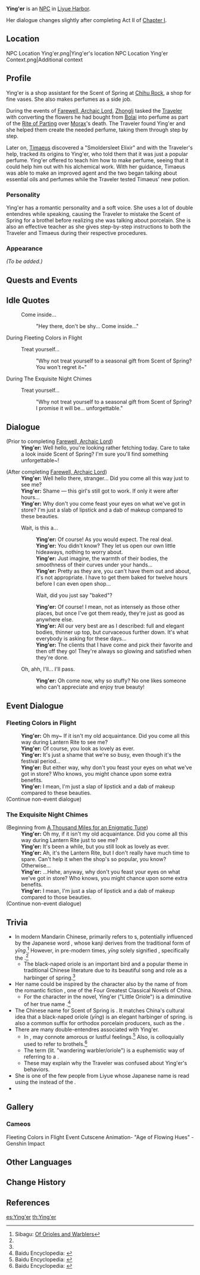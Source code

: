 {{Meta
<!-- REMOVE THIS TEMPLATE AFTER ADDING MISSING INFO -->
|missing_NPC_profile  = yes
}}
{{Character Infobox
|image            = NPC Ying'er.png
|type             = NPC
|region           = Liyue
|affiliation      = Scent of Spring
|title            = Shop Assistant, Scent of Spring
|voiceEN          = [https://www.carriekeranen.com/ Carrie Keranen]<ref>Twitter: [https://twitter.com/CarrieKeranen/status/1371563334055518209 EN VA Self Announcement]</ref>
|voiceCN          = 
|voiceJP          = [http://amuleto.jp/talents/ninomiyayukino.html Yukino Ninomiya ({{ja|二ノ宮 雪乃}})]<ref>Amuleto: [http://amuleto.jp/talents/ninomiyayukino.html JP VA's Profile]</ref>
}}
'''Ying'er''' {{Lang|zh=莺儿|zh_rm=Yīng'er}} is an [[NPC]] in [[Liyue Harbor]].

Her dialogue changes slightly after completing Act II of [[Chapter I]].

==Location==
<gallery>
NPC Location Ying'er.png|Ying'er's location
NPC Location Ying'er Context.png|Additional context
</gallery>

==Profile==
<!-- detailed story/lore information goes here -->
Ying'er is a shop assistant for the Scent of Spring at [[Liyue Harbor|Chihu Rock]], a shop for fine vases. She also makes perfumes as a side job.

During the events of [[Farewell, Archaic Lord]], [[Zhongli]] tasked the [[Traveler]] with converting the flowers he had bought from [[Bolai]] into perfume as part of the [[Rite of Parting]] over [[Morax]]'s death. The Traveler found Ying'er and she helped them create the needed perfume, taking them through step by step.

Later on, [[Timaeus]] discovered a "Smoldersleet Elixir" and with the Traveler's help, tracked its origins to Ying'er, who told them that it was just a popular perfume. Ying'er offered to teach him how to make perfume, seeing that it could help him out with his alchemical work. With her guidance, Timaeus was able to make an improved agent and the two began talking about essential oils and perfumes while the Traveler tested Timaeus' new potion.

===Personality===
Ying'er has a romantic personality and a soft voice. She uses a lot of double entendres while speaking, causing the Traveler to mistake the Scent of Spring for a brothel before realizing she was talking about porcelain. She is also an effective teacher as she gives step-by-step instructions to both the Traveler and Timaeus during their respective procedures.

===Appearance===
''(To be added.)''

==Quests and Events==
{{Quests and Events}}

==Idle Quotes==
{{Dialogue start}}
: {{DIcon|Idle}} Come inside...
:: {{A|VO Ying'er 01.ogg}} "Hey there, don't be shy... Come inside..."
{{Dialogue end}}

;During Fleeting Colors in Flight
{{Dialogue start}}
: {{DIcon|Idle}} Treat yourself...
:: {{A|VO Ying'er Lantern Rite 01.ogg}} "Why not treat yourself to a seasonal gift from Scent of Spring? You won't regret it~"
{{Dialogue end}}

;During The Exquisite Night Chimes
{{Dialogue start}}
: {{DIcon|Idle}} Treat yourself...
:: {{A|VO Ying'er Lantern Rite 02.ogg}} "Why not treat yourself to a seasonal gift from Scent of Spring? I promise it will be... unforgettable."
{{Dialogue end}}

==Dialogue==
{{Dialogue start}}
;(Prior to completing [[Farewell, Archaic Lord]])
:'''Ying'er:''' Well hello, you're looking rather fetching today. Care to take a look inside Scent of Spring? I'm sure you'll find something unforgettable~!

;(After completing [[Farewell, Archaic Lord]])
:'''Ying'er:''' Well hello there, stranger... Did you come all this way just to see me?
:'''Ying'er:''' Shame &mdash; this girl's still got to work. If only it were after hours...
:'''Ying'er:''' Why don't you come feast your eyes on what we've got in store? I'm just a slab of lipstick and a dab of makeup compared to these beauties.
:{{DIcon}} Wait, is this a...
::'''Ying'er:''' Of course! As you would expect. The real deal.
::'''Ying'er:''' You didn't know? They let us open our own little hideaways, nothing to worry about.
::'''Ying'er:''' Just imagine, the warmth of their bodies, the smoothness of their curves under your hands...
::'''Ying'er:''' Pretty as they are, you can't have them out and about, it's not appropriate. I have to get them baked for twelve hours before I can even open shop...
::{{DIcon}} Wait, did you just say "baked"?
::'''Ying'er:''' Of course! I mean, not as intensely as those other places, but once I've got them ready, they're just as good as anywhere else.
::'''Ying'er:''' All our very best are as I described: full and elegant bodies, thinner up top, but curvaceous further down. It's what everybody is asking for these days...
::'''Ying'er:''' The clients that I have come and pick their favorite and then off they go! They're always so glowing and satisfied when they're done.
:{{DIcon}} Oh, ahh, I'll... I'll pass.
::'''Ying'er:''' Oh come now, why so stuffy? No one likes someone who can't appreciate and enjoy true beauty!
{{Dialogue end}}

==Event Dialogue==
===Fleeting Colors in Flight===
{{Dialogue start}}
:'''Ying'er:''' Oh my~ If it isn't my old acquaintance. Did you come all this way during Lantern Rite to see me?
:'''Ying'er:''' Of course, you look as lovely as ever.
:'''Ying'er:''' It's just a shame that we're so busy, even though it's the festival period...
:'''Ying'er:''' But either way, why don't you feast your eyes on what we've got in store? Who knows, you might chance upon some extra benefits.
:'''Ying'er:''' I mean, I'm just a slap of lipstick and a dab of makeup compared to these beauties.
;(Continue non-event dialogue)
{{Dialogue end}}

===The Exquisite Night Chimes===
{{Dialogue start}}
;(Beginning from [[A Thousand Miles for an Enigmatic Tune]])
:'''Ying'er:''' Oh my, if it isn't my old acquaintance. Did you come all this way during Lantern Rite just to see me?
:'''Ying'er:''' It's been a while, but you still look as lovely as ever.
:'''Ying'er:''' Ah, it's the Lantern Rite, but I don't really have much time to spare. Can't help it when the shop's so popular, you know? Otherwise...
:'''Ying'er:''' ...Hehe, anyway, why don't you feast your eyes on what we've got in store? Who knows, you might chance upon some extra benefits.
:'''Ying'er:''' I mean, I'm just a slap of lipstick and a dab of makeup compared to those beauties.
;(Continue non-event dialogue)
{{Dialogue end}}

==Trivia==
* In modern Mandarin Chinese, {{Lang|''yīng''|zh=莺}} primarily refers to {{w|warbler}}s, potentially influenced by the Japanese word {{Lang|''uguisu''|ja=鶯|ja_tl={{w|Japanese bush warbler}}}}, whose kanji derives from the traditional form of ''yīng''.<ref name="sibagu">Sibagu: [http://sibagu.com/notes/orioles.html Of Orioles and Warblers]</ref> However, in pre-modern times, ''yīng'' solely signified {{w|Old World oriole|orioles}}, specifically the {{w|black-naped oriole}}.<ref name="sibagu" />
** The black-naped oriole is an important bird and a popular theme in traditional Chinese literature due to its beautiful song and role as a harbinger of spring.<ref name="sibagu" />
* Her name could be inspired by the character also by the name of {{Lang|Ying'er|zh=莺儿}} from the romantic fiction ''{{w|Dream of the Red Chamber}}'', one of the Four Greatest Classical Novels of China.
** For the character in the novel, Ying'er ("Little Oriole") is a diminutive of her true name {{Lang|mini=1|zh=黄金莺|zh_rm=Huángjīn Yīng|zh_tl=Golden Oriole}}.<ref>Baidu Encyclopedia: [https://baike.baidu.com/item/%E8%8E%BA%E5%84%BF {{zh|莺儿}}]</ref>
* The Chinese name for Scent of Spring is {{Lang|mini=1|zh=春香窑|zh_rm=Chūnxiāng-yáo|zh_tl=Spring-Scent Kiln}}. It matches China's cultural idea that a black-naped oriole (''yīng'') is an elegant harbinger of spring. {{Lang|"Kiln"|zh=窑|zh_rm=yáo}} is also a common suffix for orthodox porcelain producers, such as the {{Lang|{{w|Jingdezhen porcelain|Jingdezhen}}-yao|zh=景德镇窑}}.
* There are many double-entendres associated with Ying'er.
** In {{Lang|Scent of Spring|zh=春香窑|zh_rm=Chūnxiāng-yáo}}, {{Lang|spring|zh=春|zh_rm=chūn}} may connote amorous or lustful feelings.<ref>Baidu Encyclopedia: [https://baike.baidu.com/item/%E6%98%A5/22241 {{zh|春 (汉字)}}]</ref> Also, {{Lang|kiln|zh=窑|zh_rm=yáo}} is colloquially used to refer to brothels.<ref>Baidu Encyclopedia: [https://baike.baidu.com/item/%E7%AA%91 {{zh|窑}}]</ref>
** The term {{Lang|mini=1|zh=流莺|zh_rm=liúyīng}} (lit. "wandering warbler/oriole") is a euphemistic way of referring to a {{w|streetwalker}}.
** These may explain why the Traveler was confused about Ying'er's behaviors.
* She is one of the few people from Liyue whose Japanese name is read using the ''{{w|kun'yomi}}'' instead of the ''{{w|on'yomi}}.''
* {{Character Furnishing Mentions}}

==Gallery==
===Cameos===
<gallery>
Fleeting Colors in Flight Event Cutscene Animation- "Age of Flowing Hues" - Genshin Impact
</gallery>

==Other Languages==
{{Other Languages
|default_hidden = 1
|en      = Ying'er
|zhs     = 莺儿
|zhs_rm  = Yīng'er
|zht     = 鶯兒
|zht_rm  = Yīng'er
|zh_note = Little Oriole (see [[#Trivia|Trivia]])
|ja      = 鶯
|ja_rm   = Uguisu<ref>{{Ref/Quest|Three Poignant Perfumes|note=Japanese Voice-Over}}</ref>
|ko      = {{tt|앵아|鶯兒}}
|ko_rm   = Aeng'a
|ko_note = Little Oriole (see [[#Trivia|Trivia]])
|es      = Ying'er
|fr      = Ying'er
|ru      = Ин Эр
|th      = Ying'er
|vi      = Ying'er
|de      = Ying’er
|id      = Ying'er
|pt      = Ying'er
|tr      = Ying'er
|it      = Ying'er
}}

==Change History==
{{Change History|1.0}}

==References==
{{Reflist|2}}

[[es:Ying'er]]
[[th:Ying'er]]